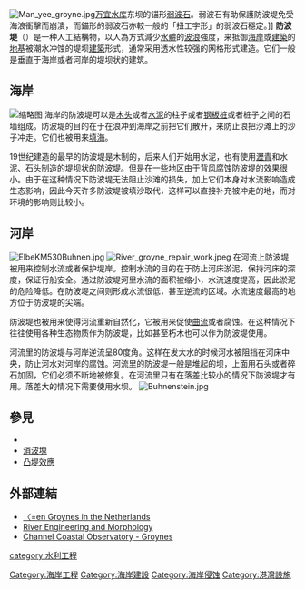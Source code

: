 {{Expand|time=2008-08-14}}
[[File:Man_yee_groyne.jpg|thumb]][[万宜水库|万宜水库]]东坝的锚形[[弱波石|弱波石]]。弱波石有助保護防波堤免受海浪衝擊而崩潰，而錨形的弱波石亦較一般的「扭工字形」的弱波石穩定。]]
'''防波堤'''（{{lang-en|breakwater}}）是一种人工結構物，以人為方式減少[[水體|水體]]的[[波浪|波浪]]強度，来抵御[[海岸|海岸]]或[[建築|建築]]的[[地基|地基]]被潮水冲蚀的堤坝[[建築|建築]]形式，通常采用透水性较强的网格形式建造。它们一般是垂直于海岸或者河岸的堤坝状的建筑。

==海岸==
[[File:Quebra_Mar_1_by_Diego_Baravelli.jpg|缩略图]]
海岸的防波堤可以是[[木头|木头]]或者[[水泥|水泥]]的柱子或者[[钢板桩|钢板桩]]或者桩子之间的石墙组成。防波堤的目的在于在浪冲到海岸之前把它们散开，来防止浪把沙滩上的沙子冲走。它们也被用来[[填海|填海]]。

19世纪建造的最早的防波堤是木制的，后来人们开始用水泥，也有使用[[瀝青|瀝青]]和水泥、石头制造的堤坝状的防波堤。但是在一些地区由于背风腐蚀防波堤的效果很小。由于在这种情况下防波堤无法阻止沙滩的损失，加上它们本身对水流影响造成生态影响，因此今天许多防波堤被填沙取代，这样可以直接补充被冲走的地，而对环境的影响则比较小。

==河岸==
[[File:ElbeKM530Buhnen.jpg|thumb]]
[[File:River_groyne_repair_work.jpeg|thumb]]
在河流上防波堤被用来控制水流或者保护堤岸。控制水流的目的在于防止河床淤泥，保持河床的深度，保证行船安全。通过防波堤河里水流的面积被缩小，水流速度提高，因此淤泥的危险降低。在防波堤之间则形成水流很低，甚至逆流的区域。水流速度最高的地方位于防波堤的尖端。

防波堤也被用来使得河流重新自然化，它被用来促使[[曲流|曲流]]或者腐蚀。在这种情况下往往使用各种生态物质作为防波堤，比如甚至朽木也可以作为防波堤使用。

河流里的防波堤与河岸逆流呈80度角。这样在发大水的时候河水被阻挡在河床中央，防止河水对河岸的腐蚀。河流里的防波堤一般是堆起的坝，上面用石头或者碎石加固，它们必须不断地被修复。在河流里只有在落差比较小的情况下防波堤才有用。落差大的情况下需要使用水坝。
[[File:Buhnenstein.jpg|thumb]]

==參見==
*{{le|导堤|Jetty}}
*[[消波塊|消波塊]]
*[[凸堤效應|凸堤效應]]

==外部連結==
{{Commonscat|Groynes|防波堤}}
*[http://www.citg.tudelft.nl/live/pagina.jsp?id=3221bf8a-9be6-4a62-823f-378718174057 〈=en Groynes in the Netherlands]{{dead link|date=2018年5月 |bot=InternetArchiveBot |fix-attempted=yes }}
*[https://web.archive.org/web/20070427101840/http://www.wldelft.nl/cons/area/rem/index.html River Engineering and Morphology]
*[https://web.archive.org/web/20070826160750/http://www.channelcoast.org/programme_design/defence_type/?link=groynes.html Channel Coastal Observatory - Groynes]

[[category:水利工程|category:水利工程]]
[[Category:海岸工程|Category:海岸工程]]
[[Category:海岸建設|Category:海岸建設]]
[[Category:海岸侵蚀|Category:海岸侵蚀]]
[[Category:港灣設施|Category:港灣設施]]